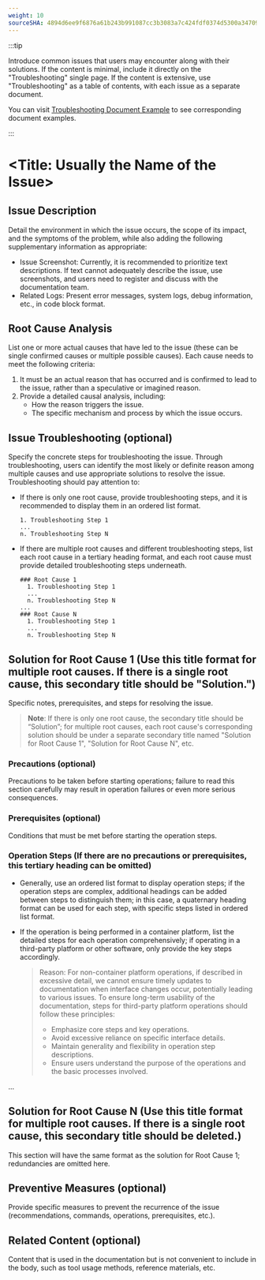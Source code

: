 ```yaml
---
weight: 10
sourceSHA: 4894d6ee9f6876a61b243b991087cc3b3083a7c424fdf0374d5300a347099774
---
```


:::tip

Introduce common issues that users may encounter along with their solutions. If the content is minimal, include it directly on the "Troubleshooting" single page. If the content is extensive, use "Troubleshooting" as a table of contents, with each issue as a separate document.

You can visit [Troubleshooting Document Example](https://product-doc-guide.alauda.cn/template/trouble_shooting/example.html) to see corresponding document examples.

:::

# \<Title: Usually the Name of the Issue>

## Issue Description

Detail the environment in which the issue occurs, the scope of its impact, and the symptoms of the problem, while also adding the following supplementary information as appropriate:

- Issue Screenshot: Currently, it is recommended to prioritize text descriptions. If text cannot adequately describe the issue, use screenshots, and users need to register and discuss with the documentation team.
- Related Logs: Present error messages, system logs, debug information, etc., in code block format.

## Root Cause Analysis

List one or more actual causes that have led to the issue (these can be single confirmed causes or multiple possible causes). Each cause needs to meet the following criteria:

1. It must be an actual reason that has occurred and is confirmed to lead to the issue, rather than a speculative or imagined reason.
2. Provide a detailed causal analysis, including:
   - How the reason triggers the issue.
   - The specific mechanism and process by which the issue occurs.

## Issue Troubleshooting (optional)

Specify the concrete steps for troubleshooting the issue. Through troubleshooting, users can identify the most likely or definite reason among multiple causes and use appropriate solutions to resolve the issue. Troubleshooting should pay attention to:

- If there is only one root cause, provide troubleshooting steps, and it is recommended to display them in an ordered list format.

  ```
  1. Troubleshooting Step 1
  ...
  n. Troubleshooting Step N
  ```

- If there are multiple root causes and different troubleshooting steps, list each root cause in a tertiary heading format, and each root cause must provide detailed troubleshooting steps underneath.
  ```
  ### Root Cause 1
    1. Troubleshooting Step 1
    ...
    n. Troubleshooting Step N
  ...
  ### Root Cause N
    1. Troubleshooting Step 1
    ...
    n. Troubleshooting Step N
  ```

## Solution for Root Cause 1 (Use this title format for multiple root causes. If there is a single root cause, this secondary title should be "Solution.")

Specific notes, prerequisites, and steps for resolving the issue.

> **Note**: If there is only one root cause, the secondary title should be “Solution”; for multiple root causes, each root cause's corresponding solution should be under a separate secondary title named "Solution for Root Cause 1", "Solution for Root Cause N", etc.

### Precautions (optional)

Precautions to be taken before starting operations; failure to read this section carefully may result in operation failures or even more serious consequences.

### Prerequisites (optional)

Conditions that must be met before starting the operation steps.

### Operation Steps (If there are no precautions or prerequisites, this tertiary heading can be omitted)

- Generally, use an ordered list format to display operation steps; if the operation steps are complex, additional headings can be added between steps to distinguish them; in this case, a quaternary heading format can be used for each step, with specific steps listed in ordered list format.
- If the operation is being performed in a container platform, list the detailed steps for each operation comprehensively; if operating in a third-party platform or other software, only provide the key steps accordingly.

  > Reason: For non-container platform operations, if described in excessive detail, we cannot ensure timely updates to documentation when interface changes occur, potentially leading to various issues. To ensure long-term usability of the documentation, steps for third-party platform operations should follow these principles:
  >
  > - Emphasize core steps and key operations.
  > - Avoid excessive reliance on specific interface details.
  > - Maintain generality and flexibility in operation step descriptions.
  > - Ensure users understand the purpose of the operations and the basic processes involved.

...

## Solution for Root Cause N (Use this title format for multiple root causes. If there is a single root cause, this secondary title should be deleted.)

This section will have the same format as the solution for Root Cause 1; redundancies are omitted here.

## Preventive Measures (optional)

Provide specific measures to prevent the recurrence of the issue (recommendations, commands, operations, prerequisites, etc.).

## Related Content (optional)

Content that is used in the documentation but is not convenient to include in the body, such as tool usage methods, reference materials, etc.
